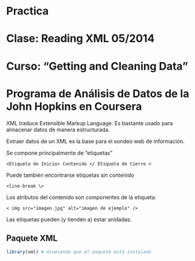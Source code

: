 Practica
========================================================
Clase: Reading XML 05/2014
========================================================

Curso: "Getting and Cleaning Data"
========================================================
Programa de Análisis de Datos de la John Hopkins en Coursera
========================================================

XML traduce Extensible Markup Language. Es bastante usado para almacenar datos de manera estructurada.

Extraer datos de un XML es la base para el sondeo web de información.

Se compone principalmente de "etiquetas"
```
<Etiqueta de Inicio> Contenido </ Etiqueta de Cierre >
```
Puede también encontrarse etiquetas sin contenido

```
<line-break \>
```
Los atributos del contenido son componentes de la etiqueta:

```
< img src="imagen.jpg" alt="imagen de ejemplo" />
```

Las etiquetas pueden (y tienden a) estar anidadas.

Paquete XML
-----------------------
```r
library(xml) # Asumiendo que el paquete está instalado
```
